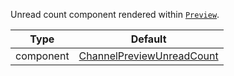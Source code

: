 Unread count component rendered within [`Preview`](../../../../ui-components/channel_preview_messenger.mdx).

| Type | Default |
| - | - |
| component | [ChannelPreviewUnreadCount](../../../../ui-components/channel_preview_unread_count.mdx) |